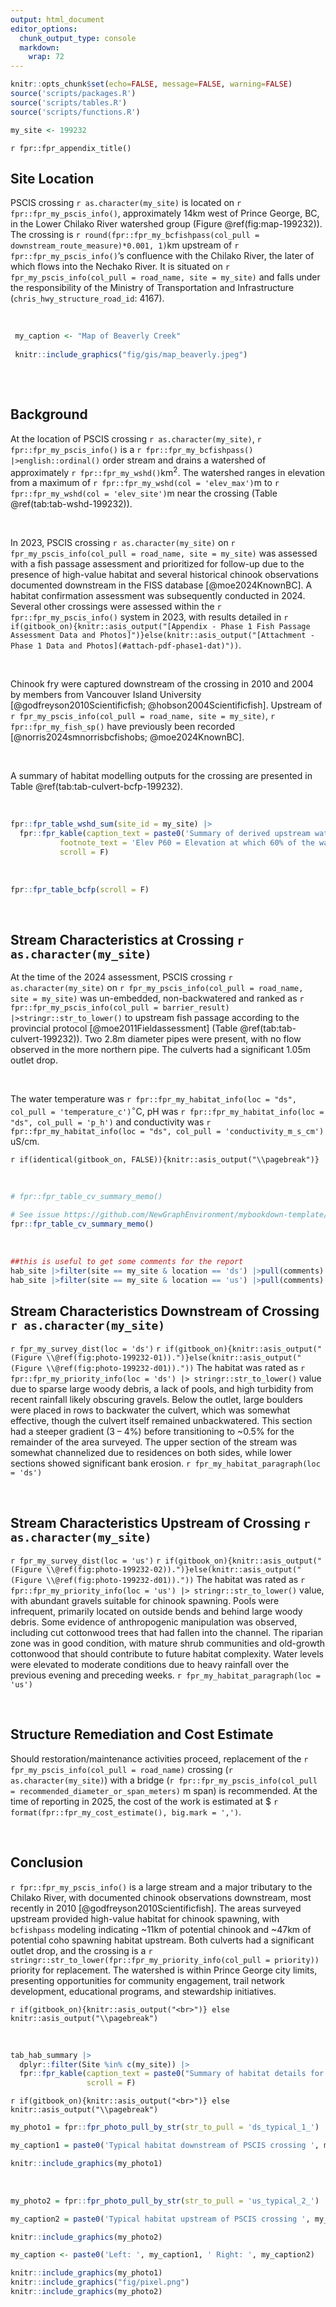 ```yaml
---
output: html_document
editor_options: 
  chunk_output_type: console
  markdown: 
    wrap: 72
---
```


```r
knitr::opts_chunk$set(echo=FALSE, message=FALSE, warning=FALSE)
source('scripts/packages.R')
source('scripts/tables.R')
source('scripts/functions.R')
```

```r
my_site <- 199232
```

`r fpr::fpr_appendix_title()`


## Site Location {.unnumbered}

PSCIS crossing `r as.character(my_site)` is located on `r fpr::fpr_my_pscis_info()`, approximately 14km west of Prince George, BC, in the Lower Chilako River watershed group (Figure \@ref(fig:map-199232)). The crossing is `r round(fpr::fpr_my_bcfishpass(col_pull = downstream_route_measure)*0.001, 1)`km upstream of `r fpr::fpr_my_pscis_info()`'s confluence with the Chilako River, the later of which flows into the Nechako River. It is situated on `r fpr_my_pscis_info(col_pull = road_name, site = my_site)` and falls under the responsibility of the Ministry of Transportation and Infrastructure (`chris_hwy_structure_road_id`: 4167). 

<br>

```r
 my_caption <- "Map of Beaverly Creek"
 
 knitr::include_graphics("fig/gis/map_beaverly.jpeg")
 
```

<br>

## Background {.unnumbered}

At the location of PSCIS crossing `r as.character(my_site)`, `r fpr::fpr_my_pscis_info()` is a
`r fpr::fpr_my_bcfishpass() |>english::ordinal()` order stream and drains a watershed of approximately
`r fpr::fpr_my_wshd()`km^2^. The watershed ranges in elevation from
a maximum of `r fpr::fpr_my_wshd(col = 'elev_max')`m to
`r fpr::fpr_my_wshd(col = 'elev_site')`m near the crossing (Table
\@ref(tab:tab-wshd-199232)).

<br>

In 2023, PSCIS crossing `r as.character(my_site)` on `r fpr_my_pscis_info(col_pull = road_name, site = my_site)`  was assessed with a fish passage assessment and prioritized for follow-up due to the presence of high-value habitat and several historical chinook observations documented downstream in the FISS database [@moe2024KnownBC]. A habitat confirmation assessment was subsequently conducted in 2024. Several other crossings were assessed within the `r fpr::fpr_my_pscis_info()` system in 2023, with results detailed in `r if(gitbook_on){knitr::asis_output("[Appendix - Phase 1 Fish Passage Assessment Data and Photos]")}else(knitr::asis_output("[Attachment - Phase 1 Data and Photos](#attach-pdf-phase1-dat)"))`.

<br>

Chinook fry were captured downstream of the crossing in 2010 and 2004 by members from Vancouver Island University [@godfreyson2010Scientificfish; @hobson2004Scientificfish]. Upstream of `r fpr_my_pscis_info(col_pull = road_name, site = my_site)`, `r fpr::fpr_my_fish_sp()` have previously been recorded [@norris2024smnorrisbcfishobs; @moe2024KnownBC].

<br>

A summary of habitat modelling outputs for the crossing are presented in Table
\@ref(tab:tab-culvert-bcfp-199232).


<br>

```r
fpr::fpr_table_wshd_sum(site_id = my_site) |>
  fpr::fpr_kable(caption_text = paste0('Summary of derived upstream watershed statistics for PSCIS crossing ', my_site, '.'),
           footnote_text = 'Elev P60 = Elevation at which 60% of the watershed area is above',
           scroll = F)

```

<br>

```r
fpr::fpr_table_bcfp(scroll = F) 
```

<br>


## Stream Characteristics at Crossing `r as.character(my_site)` {.unnumbered}

At the time of the 2024 assessment, PSCIS crossing `r as.character(my_site)` on `r fpr_my_pscis_info(col_pull = road_name, site = my_site)` was un-embedded, non-backwatered and ranked as `r fpr::fpr_my_pscis_info(col_pull = barrier_result) |>stringr::str_to_lower()` to upstream fish passage according to the provincial protocol [@moe2011Fieldassessment] (Table \@ref(tab:tab-culvert-199232)). Two 2.8m diameter pipes were present, with no flow observed in the more northern pipe. The culverts had a significant 1.05m outlet drop.  

<br>

The water temperature was `r fpr::fpr_my_habitat_info(loc = "ds", col_pull = 'temperature_c')`$^\circ$C,
pH was `r fpr::fpr_my_habitat_info(loc = "ds", col_pull = 'p_h')` and
conductivity was `r fpr::fpr_my_habitat_info(loc = "ds", col_pull = 'conductivity_m_s_cm')` uS/cm.

`r if(identical(gitbook_on, FALSE)){knitr::asis_output("\\pagebreak")}`

<br>

```r
# fpr::fpr_table_cv_summary_memo()

# See issue https://github.com/NewGraphEnvironment/mybookdown-template/issues/65
fpr::fpr_table_cv_summary_memo()

```


<br>

```r
##this is useful to get some comments for the report
hab_site |>filter(site == my_site & location == 'ds') |>pull(comments)
hab_site |>filter(site == my_site & location == 'us') |>pull(comments)

```


## Stream Characteristics Downstream of Crossing `r as.character(my_site)` {.unnumbered}

`r fpr_my_survey_dist(loc = 'ds')` `r if(gitbook_on){knitr::asis_output("(Figure \\@ref(fig:photo-199232-01)).")}else(knitr::asis_output("(Figure \\@ref(fig:photo-199232-d01))."))` The habitat was rated as `r fpr::fpr_my_priority_info(loc = 'ds') |> stringr::str_to_lower()` value due to sparse large woody debris, a lack of pools, and high turbidity from recent rainfall likely obscuring gravels. Below the outlet, large boulders were placed in rows to backwater the culvert, which was somewhat effective, though the culvert itself remained unbackwatered. This section had a steeper gradient (3 – 4%) before transitioning to ~0.5% for the remainder of the area surveyed. The upper section of the stream was somewhat channelized due to residences on both sides, while lower sections showed significant bank erosion. `r fpr_my_habitat_paragraph(loc = 'ds')`  

<br>

## Stream Characteristics Upstream of Crossing `r as.character(my_site)` {.unnumbered}

`r fpr_my_survey_dist(loc = 'us')` `r if(gitbook_on){knitr::asis_output("(Figure \\@ref(fig:photo-199232-02)).")}else(knitr::asis_output("(Figure \\@ref(fig:photo-199232-d01))."))` The habitat was rated as `r fpr::fpr_my_priority_info(loc = 'us') |> stringr::str_to_lower()` value, with abundant gravels suitable for chinook spawning. Pools were infrequent, primarily located on outside bends and behind large woody debris. Some evidence of anthropogenic manipulation was observed, including cut cottonwood trees that had fallen into the channel. The riparian zone was in good condition, with mature shrub communities and old-growth cottonwood that should contribute to future habitat complexity. Water levels were elevated to moderate conditions due to heavy rainfall over the previous evening and preceding weeks. `r fpr_my_habitat_paragraph(loc = 'us')`  

<br>
 

## Structure Remediation and Cost Estimate {.unnumbered}

Should restoration/maintenance activities proceed, replacement of the `r fpr_my_pscis_info(col_pull = road_name)` crossing (`r as.character(my_site)`) with a bridge (`r fpr::fpr_my_pscis_info(col_pull = recommended_diameter_or_span_meters)` m span) is recommended. At the time of reporting in 2025, the cost of the work is estimated at \$ `r format(fpr::fpr_my_cost_estimate(), big.mark = ',')`.

<br>


## Conclusion {.unnumbered}

`r fpr::fpr_my_pscis_info()` is a large stream and a major tributary to the Chilako River, with documented chinook observations downstream, most recently in 2010 [@godfreyson2010Scientificfish]. The areas surveyed upstream provided high-value habitat for chinook spawning, with `bcfishpass` modeling indicating ~11km of potential chinook and ~47km of potential coho spawning habitat upstream. Both culverts had a significant outlet drop, and the crossing is a `r stringr::str_to_lower(fpr::fpr_my_priority_info(col_pull = priority))` priority for replacement. The watershed is within Prince George city limits, presenting opportunities for community engagement, trail network development, educational programs, and stewardship initiatives.  

`r if(gitbook_on){knitr::asis_output("<br>")} else knitr::asis_output("\\pagebreak")`

<br>

```r
tab_hab_summary |>
  dplyr::filter(Site %in% c(my_site)) |> 
  fpr::fpr_kable(caption_text = paste0("Summary of habitat details for PSCIS crossing ", my_site, "."),
                 scroll = F) 

```

`r if(gitbook_on){knitr::asis_output("<br>")} else knitr::asis_output("\\pagebreak")`

```r
my_photo1 = fpr::fpr_photo_pull_by_str(str_to_pull = 'ds_typical_1_')

my_caption1 = paste0('Typical habitat downstream of PSCIS crossing ', my_site, '.')


```

```r
knitr::include_graphics(my_photo1)
```

<br>

```r
my_photo2 = fpr::fpr_photo_pull_by_str(str_to_pull = 'us_typical_2_')

my_caption2 = paste0('Typical habitat upstream of PSCIS crossing ', my_site, '.')


```

```r
knitr::include_graphics(my_photo2)
```

```r
my_caption <- paste0('Left: ', my_caption1, ' Right: ', my_caption2)

knitr::include_graphics(my_photo1)
knitr::include_graphics("fig/pixel.png")
knitr::include_graphics(my_photo2)
```
